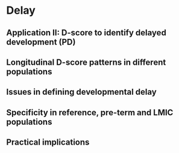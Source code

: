 # Delay {#delay}

## Application II: D-score to identify delayed development (PD)

## Longitudinal D-score patterns in different populations

## Issues in defining developmental delay

## Specificity in reference, pre-term and LMIC populations

## Practical implications
